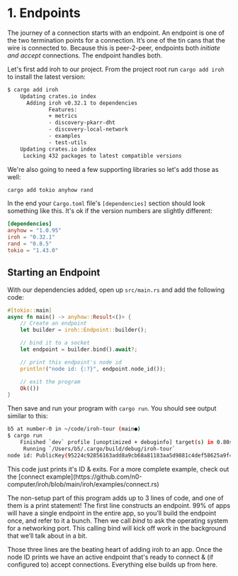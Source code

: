 
# 1. Endpoints

The journey of a connection starts with an endpoint. An endpoint is one of the two termination points for a connection. It’s one of the tin cans that the wire is connected to. Because this is peer-2-peer, endpoints both _initiate_ *and* _accept_ connections. The endpoint handles both.

Let's first add iroh to our project. From the project root run `cargo add iroh` to install the latest version:

```bash
$ cargo add iroh
    Updating crates.io index
      Adding iroh v0.32.1 to dependencies
             Features:
             + metrics
             - discovery-pkarr-dht
             - discovery-local-network
             - examples
             - test-utils
    Updating crates.io index
     Locking 432 packages to latest compatible versions
```

We're also going to need a few supporting libraries so let's add those as well:

```bash
cargo add tokio anyhow rand
```

In the end your `Cargo.toml` file's `[dependencies]` section should look something like this. It's ok if the version numbers are slightly different:

```toml
[dependencies]
anyhow = "1.0.95"
iroh = "0.32.1"
rand = "0.8.5"
tokio = "1.43.0"
```

## Starting an Endpoint

With our dependencies added, open up `src/main.rs` and add the following code:

```rust
#[tokio::main]
async fn main() -> anyhow::Result<()> {
    // Create an endpoint
    let builder = iroh::Endpoint::builder();

    // bind it to a socket
    let endpoint = builder.bind().await?;

    // print this endpoint's node id
    println!("node id: {:?}", endpoint.node_id());

    // exit the program
    Ok(())
}
```


Then save and run your program with `cargo run`. You should see output similar to this:

```bash
b5 at number-0 in ~/code/iroh-tour (main●)
$ cargo run
    Finished `dev` profile [unoptimized + debuginfo] target(s) in 0.80s
     Running `/Users/b5/.cargo/build/debug/iroh-tour`
node id: PublicKey(95224c92856163add8a9cb68a81183aa5d9881c4def58625a9f4266a0743b479)
```

<Note>
  This code just prints it's ID & exits. For a more complete example, check out the [connect example](https://github.com/n0-computer/iroh/blob/main/iroh/examples/connect.rs)
</Note>

The non-setup part of this program adds up to 3 lines of code, and one of them is a print statement! The first line constructs an endpoint. 99% of apps will have a single endpoint in the entire app, so you’ll build the endpoint once, and refer to it a bunch. Then we call *bind* to ask the operating system for a networking port. This calling bind will kick off work in the background that we’ll talk about in a bit.

Those three lines are the beating heart of adding iroh to an app. Once the node ID prints we have an active endpoint that's ready to connect & (if configured to) accept connections. Everything else builds up from here.

<div className='flex'>
  <div className="flex flex-col items-start gap-3">
    <PageLink label="Previous" page={{ href: "/docs/tour", title: "Overview" }} previous />
  </div>
  <div className="ml-auto flex flex-col items-end gap-3">
    <PageLink label="Next" page={{ href: "/docs/tour/2-relays", title: "Relays" }} />
  </div>
</div>

